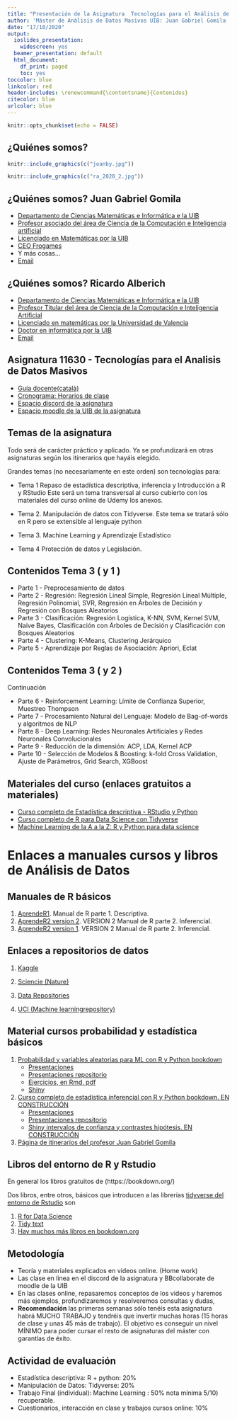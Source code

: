 ```yaml
---
title: "Presentación de la Asignatura  Tecnologías para el Análisis de Datos Masivos"
author: 'Máster de Análisis de Datos Masivos UIB: Juan Gabriel Gomila  & Ricardo Alberich'
date: "17/10/2020"
output:
  ioslides_presentation: 
    widescreen: yes
  beamer_presentation: default
  html_document:
    df_print: paged
    toc: yes
toccolor: blue
linkcolor: red
header-includes: \renewcommand{\contentsname}{Contenidos}
citecolor: blue
urlcolor: blue
---
```


```r
knitr::opts_chunk$set(echo = FALSE)
```


## ¿Quiénes somos?


```r
knitr::include_graphics(c("joanby.jpg"))
```


```r
knitr::include_graphics(c("ra_2020_2.jpg"))
```
## ¿Quiénes somos? Juan Gabriel Gomila

* [Departamento de Ciencias Matemáticas e Informática e la UIB ](https://www.uib.es/es/lauib/Govern-i-organitzacio/estructura/Departaments/dmi/)
* [Profesor asociado del área de Ciencia de la Computación e Inteligencia artificial](https://www.uib.eu/personal/ABjE5ODE5MA/)
* [Licenciado en Matemáticas por la UIB](https://www.uib.es/es/)
* [CEO Frogames](https://frogames.es/)
* Y más cosas...
* [Email](mailto:juan.gabriel.gomila@uib.es)




## ¿Quiénes somos? Ricardo Alberich

* [Departamento de Ciencias Matemáticas e Informática e la UIB ](https://www.uib.es/es/lauib/Govern-i-organitzacio/estructura/Departaments/dmi/)
* [Profesor Titular del área de Ciencia de la Computación e Inteligencia Artificial](https://www.uib.es/es/personal/ABDI0ODk/)
* [Licenciado en matemáticas por la Universidad de Valencia](https://www.uv.es/uvweb/universidad/es/universidad-valencia-1285845048380.html)
* [Doctor en informática por la UIB](https://www.uib.cat/)
* [Email](mailto:r.alberich@uib.es)


## Asignatura 11630 - Tecnologías para el Analisis de Datos Masivos



* [Guía docente(català)](https://academic.uib.es/doa/consultaPublica/look%5bconpub%5dMostrarPubGuiaDocAs?entradaPublica=true&idiomaPais=ca.ES&_anoAcademico=2020&_codAsignatura=11630)
* [Cronograma: Horarios de clase](https://academic.uib.es/pds/consultaPublica/look[conpub]InicioPubHora?entradaPublica=true&lock=true&idiomaPais=es.ES&planDocente=2020&centro=9395&estudio=260&planEstudio=590&curso=1&trimestre=S/1&asignatura11630=11630&&grupo0=1&consultarAsignaturaGrupoPrivada=S)
* [Espacio discord de la asignatura](https://discord.gg/uphEZMR)
* [Espacio moodle de la UIB de la asignatura](https://ad.uib.es/estudis2021/course/view.php?id=1524)




## Temas de la asignatura

Todo será de carácter práctico y aplicado. Ya se profundizará en otras asignaturas según los itinerarios que hayáis elegido.

Grandes temas (no necesariamente en este orden) son tecnologías para:


* Tema 1 Repaso de estadística descriptiva, inferencia y Introducción a R y RStudio
Este será un tema transversal al curso cubierto con los materiales del curso online de Udemy los anexos.

* Tema 2. Manipulación de datos con Tidyverse. Este tema se tratará sólo en R pero se extensible al lenguaje python

* Tema 3. Machine Learning y Aprendizaje Estadístico

* Tema 4 Protección de datos y Legislación.

## Contenidos Tema 3 ( y 1 )

* Parte 1 - Preprocesamiento de datos
* Parte 2 - Regresión: Regresión Lineal Simple, Regresión Lineal Múltiple, Regresión Polinomial, SVR, Regresión en Árboles de Decisión y Regresión con Bosques Aleatorios
* Parte 3 - Clasificación: Regresión Logística, K-NN, SVM, Kernel SVM, Naive Bayes, Clasificación con Árboles de Decisión y Clasificación con Bosques Aleatorios
* Parte 4 - Clustering: K-Means, Clustering Jerárquico
* Parte 5 - Aprendizaje por Reglas de Asociación: Apriori, Eclat

## Contenidos Tema 3 ( y 2 )

Continuación


* Parte 6 - Reinforcement Learning: Límite de Confianza Superior, Muestreo Thompson
* Parte 7 - Procesamiento Natural del Lenguaje: Modelo de Bag-of-words y algoritmos de NLP
* Parte 8 - Deep Learning: Redes Neuronales Artificiales y Redes Neuronales Convolucionales
* Parte 9 - Reducción de la dimensión: ACP, LDA, Kernel ACP
* Parte 10 - Selección de Modelos & Boosting: k-fold Cross Validation, Ajuste de Parámetros, Grid Search, XGBoost

## Materiales del curso (enlaces  gratuitos a materiales)

* [Curso completo de Estadística descriptiva - RStudio y Python](https://www.udemy.com/course/estadistica-descriptiva/?couponCode=UIBDATOS2020)
* [Curso completo de R para Data Science con Tidyverse](https://www.udemy.com/course/r-for-data-science/?couponCode=UIBDATOS2020)
* [Machine Learning de la A a la Z: R y Python para data science](https://www.udemy.com/course/machinelearning-es/?couponCode=UIBDATOS2020)


# Enlaces  a manuales cursos y libros de Análisis de Datos

## Manuales de R básicos

1. [AprendeR1](https://aprender-uib.github.io/AprendeR1/). Manual de R parte 1. Descriptiva.
2. [AprendeR2 version 2](https://aprender-uib.github.io/AprendeR2/). VERSION 2 Manual de R parte 2. Inferencial.
3. [AprendeR2 version 1](https://cescrossello.github.io/AprendeR-II/). VERSION 2 Manual de R parte 2. Inferencial.

## Enlaces  a  repositorios de datos

1. [Kaggle](https://www.kaggle.com/)

2. [Sciencie (Nature)](https://www.nature.com/sdata/policies/repositories)

3. [ Data Repositories](http://oad.simmons.edu/oadwiki/Data_repositories)

4. [UCI (Machine learningrepository)](https://archive.ics.uci.edu/ml/datasets.ph)


## Material cursos probabilidad y estadística básicos

1. [Probabilidad y variables aleatorias para ML con R y Python bookdown](https://joanby.github.io/bookdown-probabilidad)
    + [Presentaciones](https://joanby.github.io/probabilidad)
    + [Presentaciones repositorio](https://github.com/joanby/probabilidad)
    + [Ejercicios, en Rmd, pdf ](https://github.com/joanby/probabilidad/tree/master/ejercicios)
    + [Shiny](https://joanby.shinyapps.io/DistribucionesNotables/)

2. [Curso completo de estadística inferencial con R y Python bookdown. EN CONSTRUCCIÓN](https://joanby.github.io/bookdown-estadistica-inferencial)
    + [Presentaciones](https://joanby.github.io/estadistica-inferencial)
    + [Presentaciones repositorio](https://github.com/joanby/estadistica-inferencial)
    + [Shiny intervalos de confianza y contrastes hipótesis. EN CONSTRUCCIÓN](https://joanby.shinyapps.io/contrastes-hipotesis/)

3.  [Página de itinerarios del profesor Juan Gabriel Gomila](https://frogames.es/rutas-de-aprendizaje/)




## Libros del entorno de R y Rstudio

En general los libros gratuitos de (https://bookdown.org/)

Dos libros, entre otros, básicos que introducen a las librerías 
[tidyverse del entorno de Rstudio](https://rstudio.com/)  son 

1. [R for Data Science](https://r4ds.had.co.nz/)
2. [Tidy text](https://www.tidytextmining.com/)
3. [Hay muchos más libros  en bookdown.org](https://bookdown.org)



## Metodología

* Teoría y materiales explicados en vídeos online. (Home work)
* Las clase en linea en el discord  de la asignatura y  BBcollaborate de moodle de la UIB
* En las  clases online, repasaremos conceptos de los videos y haremos más ejemplos, profundizaremos y resolveremos consultas y dudas,
* **Recomendación** las primeras semanas sólo tenéis esta asignatura habrá MUCHO TRABAJO y tendréis que invertir muchas horas (15 horas de clase
 y unas 45 más de trabajo). El objetivo es conseguir un nivel MÍNIMO para poder cursar el resto de asignaturas del máster con garantías de éxito.
 

## Actividad de evaluación

* Estadística descriptiva: R + python: 20% 
* Manipulación de Datos: Tidyverse: 20%
* Trabajo Final (individual): Machine Learning : 50% nota mínima 5/10) recuperable.
* Cuestionarios, interacción en clase y trabajos cursos online: 10%